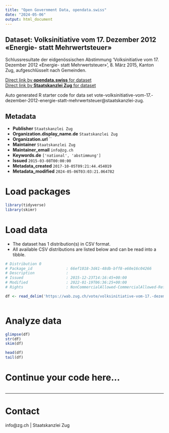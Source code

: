 ```yaml
---
title: "Open Government Data, opendata.swiss"
date: "2024-05-06"
output: html_document
---
```


## Dataset: Volksinitiative vom 17. Dezember 2012 «Energie- statt Mehrwertsteuer»

Schlussresultate der eidgenössischen Abstimmung 'Volksinitiative vom 17. Dezember 2012 «Energie- statt Mehrwertsteuer»', 8. März 2015, Kanton Zug, aufgeschlüsselt nach Gemeinden.

[Direct link by **opendata.swiss** for dataset](https://opendata.swiss/de/dataset/volksinitiative-vom-17-dezember-2012-energie-statt-mehrwertsteuer)<br>
[Direct link by **Staatskanzlei Zug** for dataset](https://wab.zug.ch/vote/volksinitiative-vom-17.-dezember-2012-energie-statt-mehrwertsteuer/data)

Auto generated R starter code for data set vote-volksinitiative-vom-17.-dezember-2012-energie-statt-mehrwertsteuer@staatskanzlei-zug.

## Metadata

- **Publisher** `Staatskanzlei Zug`
- **Organization.display_name.de** `Staatskanzlei Zug`
- **Organization.url** ``
- **Maintainer** `Staatskanzlei Zug`
- **Maintainer_email** `info@zg.ch`
- **Keywords.de** `['national', 'abstimmung']`
- **Issued** `2015-03-08T00:00:00`
- **Metadata_created** `2017-10-05T09:21:44.454019`
- **Metadata_modified** `2024-05-06T03:03:21.064782`


# Load packages

```r

library(tidyverse)
library(skimr)

```

# Load data

-   The dataset has 1 distribution(s) in CSV format.
-   All available CSV distributions are listed below and can be read into a tibble.

```r

# Distribution 0
# Package_id               : 66ef1018-3d41-48db-bff8-e60e16c04266
# Description              : 
# Issued                   : 2015-12-23T14:16:45+00:00
# Modified                 : 2022-01-19T06:36:25+00:00
# Rights                   : NonCommercialAllowed-CommercialAllowed-ReferenceRequired

df <- read_delim('https://wab.zug.ch/vote/volksinitiative-vom-17.-dezember-2012-energie-statt-mehrwertsteuer/data-csv')



```

# Analyze data

```r

glimpse(df)
str(df)
skim(df)

head(df)
tail(df)

```

# Continue your code here...

```r

```

------------------------------------------------------------------------

# Contact

info@zg.ch | Staatskanzlei Zug
